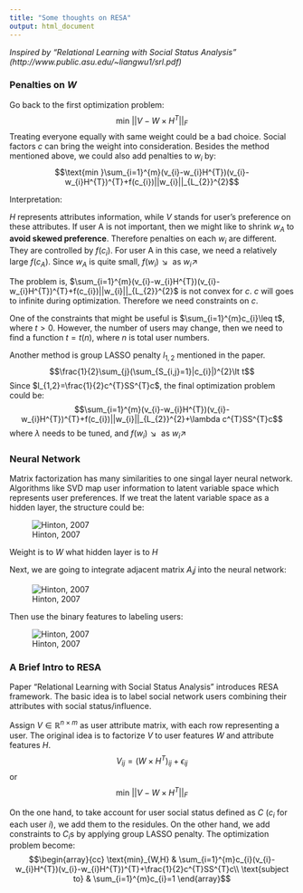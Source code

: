 ```yaml
---
title: "Some thoughts on RESA"
output: html_document
---
```


*Inspired by "Relational Learning with Social Status Analysis" (http://www.public.asu.edu/~liangwu1/srl.pdf)*

### Penalties on $W$
Go back to the first optimization problem:
$$\text{min }||V-W\times H^{T}||_{F}$$
Treating everyone equally with same weight could be a bad choice. Social factors $c$ can bring the weight into consideration. Besides the method mentioned above, we could also add penalties to $w_i$ by:
$$\text{min }\sum_{i=1}^{m}(v_{i}-w_{i}H^{T})(v_{i}-w_{i}H^{T})^{T}+f(c_{i})||w_{i}||_{L_{2}}^{2}$$

Interpretation:

$H$ represents attributes information, while $V$ stands for user's preference on these attributes. If user A is not important, then we might like to shrink $w_A$ to **avoid skewed preference**. Therefore penalties on each $w_i$ are different. They are controlled by $f(c_{i})$. For user A in this case, we need a relatively large $f(c_{A})$. Since $w_A$ is quite small, $f(w_{i})\searrow\text{ as }w_{i}\nearrow$

The problem is, $\sum_{i=1}^{m}(v_{i}-w_{i}H^{T})(v_{i}-w_{i}H^{T})^{T}+f(c_{i})||w_{i}||_{L_{2}}^{2}$ is not convex for $c$. $c$ will goes to infinite during optimization. Therefore we need constraints on $c$.

One of the constraints that might be useful is $\sum_{i=1}^{m}c_{i}\leq t$, where $t\gt0$. However, the number of users may change, then we need to find a function $t=t(n)$, where $n$ is total user numbers.

Another method is group LASSO penalty $l_{1,2}$ mentioned in the paper.
$$\frac{1}{2}\sum_{j}(\sum_{S_{i,j}=1}|c_{i}|)^{2}\lt t$$
Since $l_{1,2}=\frac{1}{2}c^{T}SS^{T}c$, the final optimization problem could be:
$$\sum_{i=1}^{m}(v_{i}-w_{i}H^{T})(v_{i}-w_{i}H^{T})^{T}+f(c_{i})||w_{i}||_{L_{2}}^{2}+\lambda c^{T}SS^{T}c$$
where $\lambda$ needs to be tuned, and $f(w_{i})\searrow\text{ as }w_{i}\nearrow$ 

### Neural Network
Matrix factorization has many similarities to one singal layer neural network. Algorithms like SVD map user information to latent variable space which represents user preferences. If we treat the latent variable space as a hidden layer, the structure could be:


![Hinton, 2007](C:\Users\Zhengjia\Documents\GitHub\dipterix\img\articles\rbm_rl.JPG)

Weight is to $W$ what hidden layer is to $H$

Next, we are going to integrate adjacent matrix $A_ij$ into the neural network:

![Hinton, 2007](C:\Users\Zhengjia\Documents\GitHub\dipterix\img\articles\rbm_rl_1.JPG)

Then use the binary features to labeling users:

![Hinton, 2007](C:\Users\Zhengjia\Documents\GitHub\dipterix\img\articles\rbm_rl_2.JPG)


### A Brief Intro to RESA

Paper “Relational Learning with Social Status Analysis” introduces RESA framework. The basic idea is to label social network users combining their attributes with social status/influence.

Assign $V\in\mathbb{R}^{n\times m}$ as user attribute matrix, with each row representing a user. The original idea is to factorize $V$ to user features $W$ and attribute features $H$.
$$V_{ij}=(W\times H^{T})_{ij}+\epsilon_{ij}$$
or
$$\text{min }||V-W\times H^{T}||_{F}$$

On the one hand, to take account for user social status defined as $C$ ($c_i$ for each user $i$), we add them to the residules. On the other hand, we add constraints to $C_i$s by applying group LASSO penalty. The optimization problem become:
$$\begin{array}{cc}
\text{min}_{W,H} & \sum_{i=1}^{m}c_{i}(v_{i}-w_{i}H^{T})(v_{i}-w_{i}H^{T})^{T}+\frac{1}{2}c^{T}SS^{T}c\\
\text{subject to} & \sum_{i=1}^{m}c_{i}=1
\end{array}$$